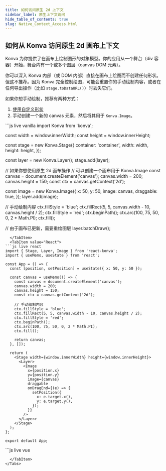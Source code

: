 ```yaml
---
title: 如何访问原生 2d 上下文
sidebar_label: 原生上下文访问
hide_table_of_contents: true
slug: Native_Context_Access.html
---
```


## 如何从 Konva 访问原生 2d 画布上下文

Konva 为你提供了在画布上绘制图形的对象模型。你的应用从一个舞台（div 容器）开始，舞台内有一个或多个图层（canvas DOM 元素）。

你可以深入 Konva 内部（或 DOM 内部）直接在画布上绘图而不创建任何形状。但这不推荐。因为 Konva 完全控制绘图，可能会重置你的手动绘制内容，或者在任何导出操作（比如 `stage.toDataURL()`）时丢失它们。

如果你想手动绘制，推荐有两种方式：

1. [使用自定义形状](/docs/shapes/Custom.html)
2. 手动创建一个新的 canvas 元素，然后将其用于 `Konva.Image`。


<Tabs>
  <TabItem value="Vanilla" default>
```js live vanilla
import Konva from 'konva';

const width = window.innerWidth;
const height = window.innerHeight;

const stage = new Konva.Stage({
  container: 'container',
  width: width,
  height: height,
});

const layer = new Konva.Layer();
stage.add(layer);

// 如果你想使用原生 2d 画布操作
// 可以创建一个画布用于 Konva.Image
const canvas = document.createElement('canvas');
canvas.width = 200;
canvas.height = 150;
const ctx = canvas.getContext('2d');

const image = new Konva.Image({
  x: 50,
  y: 50,
  image: canvas,
  draggable: true,
});
layer.add(image);

// 手动绘制内容
ctx.fillStyle = 'blue';
ctx.fillRect(5, 5, canvas.width - 10, canvas.height / 2);
ctx.fillStyle = 'red';
ctx.beginPath();
ctx.arc(100, 75, 50, 0, 2 * Math.PI);
ctx.fill();

// 由于画布已更新，需要重绘图层
layer.batchDraw();
```
  </TabItem>
  <TabItem value="React">
```js live react
import { Stage, Layer, Image } from 'react-konva';
import { useMemo, useState } from 'react';

const App = () => {
  const [position, setPosition] = useState({ x: 50, y: 50 });

  const canvas = useMemo(() => {
    const canvas = document.createElement('canvas');
    canvas.width = 200;
    canvas.height = 150;
    const ctx = canvas.getContext('2d');

    // 手动绘制内容
    ctx.fillStyle = 'blue';
    ctx.fillRect(5, 5, canvas.width - 10, canvas.height / 2);
    ctx.fillStyle = 'red';
    ctx.beginPath();
    ctx.arc(100, 75, 50, 0, 2 * Math.PI);
    ctx.fill();

    return canvas;
  }, []);

  return (
    <Stage width={window.innerWidth} height={window.innerHeight}>
      <Layer>
        <Image
          x={position.x}
          y={position.y}
          image={canvas}
          draggable
          onDragEnd={(e) => {
            setPosition({
              x: e.target.x(),
              y: e.target.y(),
            });
          }}
        />
      </Layer>
    </Stage>
  );
};

export default App;
```
  </TabItem>
  <TabItem value="Vue">
```js live vue
<template>
  <v-stage :config="stageSize">
    <v-layer>
      <v-image
        :config="{
          x: position.x,
          y: position.y,
          image: canvas,
          draggable: true,
        }"
        @dragend="handleDragEnd"
      />
    </v-layer>
  </v-stage>
</template>

<script setup>
import { ref, onMounted } from 'vue';

const stageSize = {
  width: window.innerWidth,
  height: window.innerHeight
};

const position = ref({ x: 50, y: 50 });
const canvas = ref(null);

onMounted(() => {
  const canvasEl = document.createElement('canvas');
  canvasEl.width = 200;
  canvasEl.height = 150;
  const ctx = canvasEl.getContext('2d');

  // 手动绘制内容
  ctx.fillStyle = 'blue';
  ctx.fillRect(5, 5, canvasEl.width - 10, canvasEl.height / 2);
  ctx.fillStyle = 'red';
  ctx.beginPath();
  ctx.arc(100, 75, 50, 0, 2 * Math.PI);
  ctx.fill();

  canvas.value = canvasEl;
});

const handleDragEnd = (e) => {
  position.value = {
    x: e.target.x(),
    y: e.target.y(),
  };
};
</script>
```
  </TabItem>
</Tabs>
